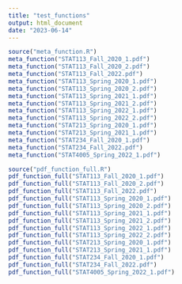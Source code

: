 ```yaml
---
title: "test_functions"
output: html_document
date: "2023-06-14"
---
```


```r
source("meta_function.R")
meta_function("STAT113_Fall_2020_1.pdf")
meta_function("STAT113_Fall_2020_2.pdf")
meta_function("STAT113_Fall_2022.pdf")
meta_function("STAT113_Spring_2020_1.pdf")
meta_function("STAT113_Spring_2020_2.pdf")
meta_function("STAT113_Spring_2021_1.pdf")
meta_function("STAT113_Spring_2021_2.pdf")
meta_function("STAT113_Spring_2022_1.pdf")
meta_function("STAT113_Spring_2022_2.pdf")
meta_function("STAT213_Spring_2020_1.pdf")
meta_function("STAT213_Spring_2021_1.pdf")
meta_function("STAT234_Fall_2020_1.pdf")
meta_function("STAT234_Fall_2022.pdf")
meta_function("STAT4005_Spring_2022_1.pdf")
```

```r
source("pdf_function_full.R")
pdf_function_full("STAT113_Fall_2020_1.pdf")
pdf_function_full("STAT113_Fall_2020_2.pdf")
pdf_function_full("STAT113_Fall_2022.pdf")
pdf_function_full("STAT113_Spring_2020_1.pdf")
pdf_function_full("STAT113_Spring_2020_2.pdf")
pdf_function_full("STAT113_Spring_2021_1.pdf")
pdf_function_full("STAT113_Spring_2021_2.pdf")
pdf_function_full("STAT113_Spring_2022_1.pdf")
pdf_function_full("STAT113_Spring_2022_2.pdf")
pdf_function_full("STAT213_Spring_2020_1.pdf")
pdf_function_full("STAT213_Spring_2021_1.pdf")
pdf_function_full("STAT234_Fall_2020_1.pdf")
pdf_function_full("STAT234_Fall_2022.pdf")
pdf_function_full("STAT4005_Spring_2022_1.pdf")
```

